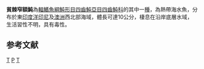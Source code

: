 {{Speciesbox 
| genus = Torquigener
| species = parcuspinus
| authority = [[Hardy|Hardy]], 1983
| status = NE
| status_system = IUCN3.1 
}}
'''貧棘窄額魨'''為[[輻鰭魚綱|輻鰭魚綱]][[魨形目|魨形目]][[四齒魨亞目|四齒魨亞目]][[四齒魨科|四齒魨科]]的其中一[[種|種]]，為熱帶海水魚，分布於東[[印度洋|印度洋]][[印尼|印尼]]及[[澳洲|澳洲]]西北部海域，體長可達10公分，棲息在沿岸底層水域，生活習性不明，具有毒性。

==参考文献==
{{Reflist}}
{{Taxonbar}}

[[Category:有毒魚類|T]]
[[Category:窄額魨屬|P]]
[[Category:1983年描述的魚類|T]]